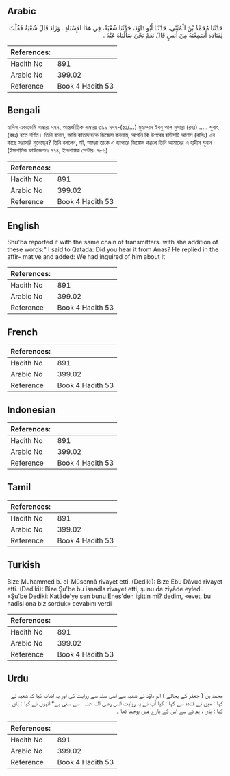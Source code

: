 ## Arabic


<div dir="rtl" lang="ar" style={{fontSize:'larger',backgroundColor:'#f8f9fa',padding:20}}>
حَدَّثَنَا مُحَمَّدُ بْنُ الْمُثَنَّى، حَدَّثَنَا أَبُو دَاوُدَ، حَدَّثَنَا شُعْبَةُ، فِي هَذَا الإِسْنَادِ ‏.‏ وَزَادَ قَالَ شُعْبَةُ فَقُلْتُ لِقَتَادَةَ أَسَمِعْتَهُ مِنْ أَنَسٍ قَالَ نَعَمْ نَحْنُ سَأَلْنَاهُ عَنْهُ ‏.‏
</div>
<div style={{backgroundColor:'#f8f9fa',padding:20, marginBottom: 10}}><table> <thead> <tr> <th>References:</th> <th></th> </tr> </thead> <tbody><tr><td>Hadith No</td><td>891</td></tr><tr><td>Arabic No</td><td>399.02</td></tr><tr><td>Reference</td><td>Book 4 Hadith 53</td></tr></tbody></table></div>

## Bengali


<div dir="ltr" lang="bn" style={{fontSize:'larger',backgroundColor:'#f8f9fa',padding:20}}>
হাদিস একাডেমি নাম্বারঃ ৭৭৭, আন্তর্জাতিক নাম্বারঃ ৩৯৯ ৭৭৭-(৫১/...) মুহাম্মাদ ইবনু আল মুসান্না (রহঃ) ..... শুবাহ (রহঃ) হতে বর্ণিত। তিনি বলেন, আমি কাতাদাহকে জিজ্ঞেস করলাম, আপনি কি উপরের হাদীসটি আনাস (রাযিঃ) এর কাছে সরাসরি শুনেছেন? তিনি বললেন, হ্যাঁ, আমরা তাকে এ ব্যাপারে জিজ্ঞেস করলে তিনি আমাদের এ হাদীস শুনান। (ইসলামিক ফাউন্ডেশনঃ ৭৭৪, ইসলামিক সেন্টারঃ ৭৮৬)
</div>
<div style={{backgroundColor:'#f8f9fa',padding:20, marginBottom: 10}}><table> <thead> <tr> <th>References:</th> <th></th> </tr> </thead> <tbody><tr><td>Hadith No</td><td>891</td></tr><tr><td>Arabic No</td><td>399.02</td></tr><tr><td>Reference</td><td>Book 4 Hadith 53</td></tr></tbody></table></div>

## English


<div dir="ltr" lang="en" style={{fontSize:'larger',backgroundColor:'#f8f9fa',padding:20}}>
Shu'ba reported it with the same chain of transmitters. with she addition of these words:" I said to Qatada: Did you hear it from Anas? He replied in the affir- mative and added: We had inquired of him about it
</div>
<div style={{backgroundColor:'#f8f9fa',padding:20, marginBottom: 10}}><table> <thead> <tr> <th>References:</th> <th></th> </tr> </thead> <tbody><tr><td>Hadith No</td><td>891</td></tr><tr><td>Arabic No</td><td>399.02</td></tr><tr><td>Reference</td><td>Book 4 Hadith 53</td></tr></tbody></table></div>

## French


<div dir="ltr" lang="fr" style={{fontSize:'larger',backgroundColor:'#f8f9fa',padding:20}}>

</div>
<div style={{backgroundColor:'#f8f9fa',padding:20, marginBottom: 10}}><table> <thead> <tr> <th>References:</th> <th></th> </tr> </thead> <tbody><tr><td>Hadith No</td><td>891</td></tr><tr><td>Arabic No</td><td>399.02</td></tr><tr><td>Reference</td><td>Book 4 Hadith 53</td></tr></tbody></table></div>

## Indonesian


<div dir="ltr" lang="id" style={{fontSize:'larger',backgroundColor:'#f8f9fa',padding:20}}>

</div>
<div style={{backgroundColor:'#f8f9fa',padding:20, marginBottom: 10}}><table> <thead> <tr> <th>References:</th> <th></th> </tr> </thead> <tbody><tr><td>Hadith No</td><td>891</td></tr><tr><td>Arabic No</td><td>399.02</td></tr><tr><td>Reference</td><td>Book 4 Hadith 53</td></tr></tbody></table></div>

## Tamil


<div dir="ltr" lang="ta" style={{fontSize:'larger',backgroundColor:'#f8f9fa',padding:20}}>

</div>
<div style={{backgroundColor:'#f8f9fa',padding:20, marginBottom: 10}}><table> <thead> <tr> <th>References:</th> <th></th> </tr> </thead> <tbody><tr><td>Hadith No</td><td>891</td></tr><tr><td>Arabic No</td><td>399.02</td></tr><tr><td>Reference</td><td>Book 4 Hadith 53</td></tr></tbody></table></div>

## Turkish


<div dir="ltr" lang="tr" style={{fontSize:'larger',backgroundColor:'#f8f9fa',padding:20}}>
Bize Muhammed b. el-Müsennâ rivayet etti. (Dediki): Bize Ebu Dâvud rivayet etti. (Dediki): Bize Şu'be bu isnadla rivayet etti, şunu da ziyâde eyledi. «Şu'be Dediki: Katâde'ye sen bunu Enes'den işittin mi? dedim, «evet, bu hadîsi ona biz sorduk» cevabını verdi
</div>
<div style={{backgroundColor:'#f8f9fa',padding:20, marginBottom: 10}}><table> <thead> <tr> <th>References:</th> <th></th> </tr> </thead> <tbody><tr><td>Hadith No</td><td>891</td></tr><tr><td>Arabic No</td><td>399.02</td></tr><tr><td>Reference</td><td>Book 4 Hadith 53</td></tr></tbody></table></div>

## Urdu


<div dir="rtl" lang="ur" style={{fontSize:'larger',backgroundColor:'#f8f9fa',padding:20}}>
محمد بن ( جعفر کے بجائے ) ابو داؤد نے شعبہ سے اسی سند سے روایت کی اور یہ اضافہ کیا کہ شعبہ نے کہا : میں نے قتادہ سے کہا : کیا آپ نے یہ روایت انس ‌رضی ‌اللہ ‌عنہ ‌ ‌ سے سنی ہے؟ انہوں نے کہا : ہاں ، کہا : ہاں ، ہم نے سے اس کے بارے میں پوچھا تھا ۔
</div>
<div style={{backgroundColor:'#f8f9fa',padding:20, marginBottom: 10}}><table> <thead> <tr> <th>References:</th> <th></th> </tr> </thead> <tbody><tr><td>Hadith No</td><td>891</td></tr><tr><td>Arabic No</td><td>399.02</td></tr><tr><td>Reference</td><td>Book 4 Hadith 53</td></tr></tbody></table></div>